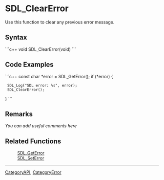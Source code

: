 
= SDL_ClearError =
Use this function to clear any previous error message.


== Syntax ==
```c++
void SDL_ClearError(void)
```

== Code Examples ==
```c++
const char *error = SDL_GetError();
if (*error) {
  SDL_Log("SDL error: %s", error);
  SDL_ClearError();
}
```

== Remarks ==
''You can add useful comments here''

== Related Functions ==
:[[SDL_GetError]]
:[[SDL_SetError]]

----
[[CategoryAPI]], [[CategoryError]]
